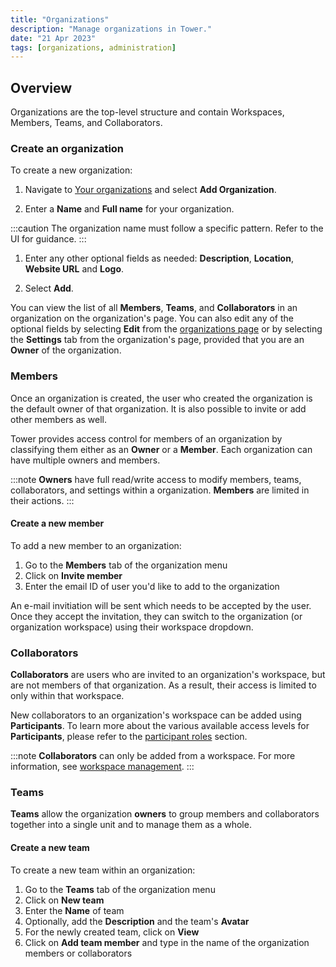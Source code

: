 ```yaml
---
title: "Organizations"
description: "Manage organizations in Tower."
date: "21 Apr 2023"
tags: [organizations, administration]
---
```


## Overview

Organizations are the top-level structure and contain Workspaces, Members, Teams, and Collaborators.

### Create an organization

To create a new organization:

1.  Navigate to [Your organizations](https://tower.nf/orgs) and select **Add Organization**.

1.  Enter a **Name** and **Full name** for your organization.

   :::caution
   The organization name must follow a specific pattern. Refer to the UI for guidance.
   :::

1.  Enter any other optional fields as needed: **Description**, **Location**, **Website URL** and **Logo**.

1.  Select **Add**.

You can view the list of all **Members**, **Teams**, and **Collaborators** in an organization on the organization's page. You can also edit any of the optional fields by selecting **Edit** from the [organizations page](https://tower.nf/orgs) or by selecting the **Settings** tab from the organization's page, provided that you are an **Owner** of the organization.

### Members

Once an organization is created, the user who created the organization is the default owner of that organization. It is also possible to invite or add other members as well.

Tower provides access control for members of an organization by classifying them either as an **Owner** or a **Member**. Each organization can have multiple owners and members.

:::note
**Owners** have full read/write access to modify members, teams, collaborators, and settings within a organization. **Members** are limited in their actions.
:::

#### Create a new member

To add a new member to an organization:

1.  Go to the **Members** tab of the organization menu
1.  Click on **Invite member**
1.  Enter the email ID of user you'd like to add to the organization

An e-mail invitiation will be sent which needs to be accepted by the user. Once they accept the invitation, they can switch to the organization (or organization workspace) using their workspace dropdown.

### Collaborators

**Collaborators** are users who are invited to an organization's workspace, but are not members of that organization. As a result, their access is limited to only within that workspace.

New collaborators to an organization's workspace can be added using **Participants**. To learn more about the various available access levels for **Participants**, please refer to the [participant roles](./workspace-management.mdx#participant-roles) section.

:::note
**Collaborators** can only be added from a workspace. For more information, see [workspace management](./workspace-management.mdx#create-a-new-workspace).
:::

### Teams

**Teams** allow the organization **owners** to group members and collaborators together into a single unit and to manage them as a whole.

#### Create a new team

To create a new team within an organization:

1.  Go to the **Teams** tab of the organization menu
1.  Click on **New team**
1.  Enter the **Name** of team
1.  Optionally, add the **Description** and the team's **Avatar**
1.  For the newly created team, click on **View**
1.  Click on **Add team member** and type in the name of the organization members or collaborators
